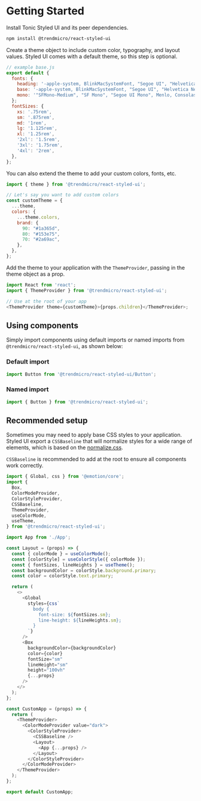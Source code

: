 # Getting Started

Install Tonic Styled UI and its peer dependencies.

```bash
npm install @trendmicro/react-styled-ui
```

Create a theme object to include custom color, typography, and layout values.
Styled UI comes with a default theme, so this step is optional.

```js
// example base.js
export default {
  fonts: {
    heading: '-apple-system, BlinkMacSystemFont, "Segoe UI", "Helvetica Neue", Helvetica, Arial, sans-serif',
    base: '-apple-system, BlinkMacSystemFont, "Segoe UI", "Helvetica Neue", Helvetica, Arial, sans-serif',
    mono: '"SFMono-Medium", "SF Mono", "Segoe UI Mono", Menlo, Consolas, Courier, monospace',
  };
  fontSizes: {
    xs: '.75rem',
    sm: '.875rem',
    md: '1rem',
    lg: '1.125rem',
    xl: '1.25rem',
    '2xl': '1.5rem',
    '3xl': '1.75rem',
    '4xl': '2rem',
  },
};
```

You can also extend the theme to add your custom colors, fonts, etc.

```js
import { theme } from '@trendmicro/react-styled-ui';

// Let's say you want to add custom colors
const customTheme = {
  ...theme,
  colors: {
    ...theme.colors,
    brand: {
      90: "#1a365d",
      80: "#153e75",
      70: "#2a69ac",
    },
  },
};
```

Add the theme to your application with the `ThemeProvider`, passing in the theme
object as a prop.

```js
import React from 'react';
import { ThemeProvider } from '@trendmicro/react-styled-ui';

// Use at the root of your app
<ThemeProvider theme={customTheme}>{props.children}</ThemeProvider>;
```

## Using components

Simply import components using default imports or named imports from `@trendmicro/react-styled-ui`, as shown below:

### Default import

```js
import Button from '@trendmicro/react-styled-ui/Button';
```

### Named import

```js
import { Button } from '@trendmicro/react-styled-ui';
```
## Recommended setup

Sometimes you may need to apply base CSS styles to your application. Styled UI export a `CSSBaseline` that will normalize styles for a wide range of elements, which is based on the [normalize.css](https://github.com/necolas/normalize.css).

`CSSBaseline` is recommended to add at the root to ensure all components work correctly.

```js
import { Global, css } from '@emotion/core';
import {
  Box,
  ColorModeProvider,
  ColorStyleProvider,
  CSSBaseline,
  ThemeProvider,
  useColorMode,
  useTheme,
} from '@trendmicro/react-styled-ui';

import App from './App';

const Layout = (props) => {
  const { colorMode } = useColorMode();
  const [colorStyle] = useColorStyle({ colorMode });
  const { fontSizes, lineHeights } = useTheme();
  const backgroundColor = colorStyle.background.primary;
  const color = colorStyle.text.primary;

  return (
    <>
      <Global
        styles={css`
          body {
            font-size: ${fontSizes.sm};
            line-height: ${lineHeights.sm};
          }
        `}
      />
      <Box
        backgroundColor={backgroundColor}
        color={color}
        fontSize="sm"
        lineHeight="sm"
        height="100vh"
        {...props}
      />
    </>
  );
};

const CustomApp = (props) => {
  return (
    <ThemeProvider>
      <ColorModeProvider value="dark">
        <ColorStyleProvider>
          <CSSBaseline />
          <Layout>
            <App {...props} />
          </Layout>
        </ColorStyleProvider>
      </ColorModeProvider>
    </ThemeProvider>
  );
};

export default CustomApp;
```
